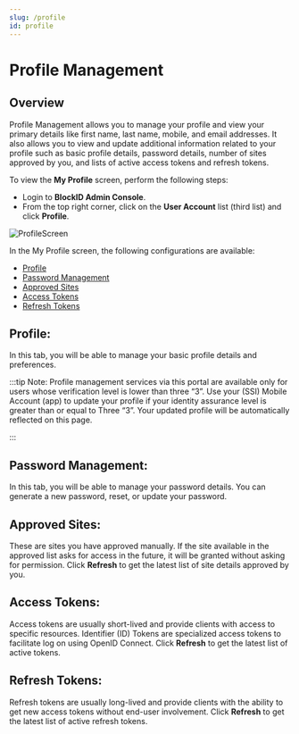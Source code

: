 ```yaml
---
slug: /profile
id: profile
---
```

# Profile Management

## Overview 

Profile Management allows you to manage your profile and view your primary details like first name, last name, mobile, and email addresses. It also allows you to view and update additional information related to your profile such as basic profile details, password details, number of sites approved by you, and lists of active access tokens and refresh tokens.

To view the **My Profile** screen, perform the following steps:
* Login to **BlockID Admin Console**.
* From the top right corner, click on the **User Account** list (third list) and click **Profile**.

![ProfileScreen](https://cdn.document360.io/aeae7c88-d2f4-4a9c-bba9-c4f368260d78/Images/Documentation/ProfileScreen.jpg)

In the My Profile screen, the following configurations are available:

* [Profile](#Profile)
* [Password Management](#PasswordManagment)
* [Approved Sites](#ApprovedSites)
* [Access Tokens](#AccessTokens)
* [Refresh Tokens](#RefreshTokens)

## <a name = "Profile"></a>Profile:
In this tab, you will be able to manage your basic profile details and preferences. 

:::tip Note:
Profile management services via this portal are available only for users whose verification level is lower than three “3”. Use your (SSI) Mobile Account (app) to update your profile if your identity assurance level is greater than or equal to Three “3”. Your updated profile will be automatically reflected on this page.

:::

## <a name = "PasswordManagment"></a>Password Management:
In this tab, you will be able to manage your password details. You can generate a new password, reset, or update your password.

## <a name = "ApprovedSites"></a>Approved Sites:
These are sites you have approved manually. If the site available in the approved list asks for access in the future, it will be granted without asking for permission. Click **Refresh** to get the latest list of site details approved by you.

## <a name = "AccessTokens"></a>Access Tokens:
Access tokens are usually short-lived and provide clients with access to specific resources. Identifier (ID) Tokens are specialized access tokens to facilitate log on using OpenID Connect. Click **Refresh** to get the latest list of active tokens.

## <a name = "RefreshTokens"></a>Refresh Tokens:
Refresh tokens are usually long-lived and provide clients with the ability to get new access tokens without end-user involvement. Click **Refresh** to get the latest list of active refresh tokens.

